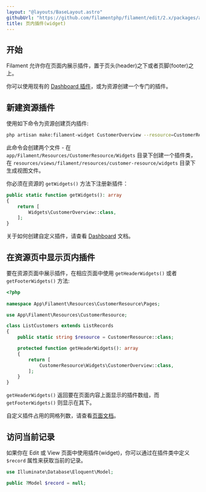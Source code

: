 ```yaml
---
layout: "@layouts/BaseLayout.astro"
githubUrl: "https://github.com/filamentphp/filament/edit/2.x/packages/admin/docs/02-resources/09-widgets.md"
title: 页内插件(widget)
---
```


## 开始

Filament 允许你在页面内展示插件，置于页头(header)之下或者页脚(footer)之上。 

你可以使用现有的 [Dashboard 插件](dashboard)，或为资源创建一个专门的插件。

## 新建资源插件

使用如下命令为资源创建页内插件:

```bash
php artisan make:filament-widget CustomerOverview --resource=CustomerResource
```

此命令会创建两个文件 - 在 `app/Filament/Resources/CustomerResource/Widgets` 目录下创建一个插件类，在 `resources/views/filament/resources/customer-resource/widgets` 目录下生成视图文件。

你必须在资源的 `getWidgets()` 方法下注册新插件： 

```php
public static function getWidgets(): array
{
    return [
        Widgets\CustomerOverview::class,
    ];
}
```

关于如何创建自定义插件，请查看 [Dashboard](../dashboard) 文档。

## 在资源页中显示页内插件

要在资源页面中展示插件，在相应页面中使用 `getHeaderWidgets()` 或者 `getFooterWidgets()` 方法:

```php
<?php
 
namespace App\Filament\Resources\CustomerResource\Pages;

use App\Filament\Resources\CustomerResource;

class ListCustomers extends ListRecords
{
    public static string $resource = CustomerResource::class;

    protected function getHeaderWidgets(): array
    {
        return [
            CustomerResource\Widgets\CustomerOverview::class,
        ];
    }
}
```

`getHeaderWidgets()` 返回要在页面内容上面显示的插件数组，而 `getFooterWidgets()` 则显示在其下。

自定义插件占用的网格列数，请查看[页面文档](../pages/widgets#自定义插件网格)。

## 访问当前记录

如果你在 Edit 或 View 页面中使用插件(widget)，你可以通过在插件类中定义 `$record` 属性来获取当前的记录。

```php
use Illuminate\Database\Eloquent\Model;

public ?Model $record = null;
```
